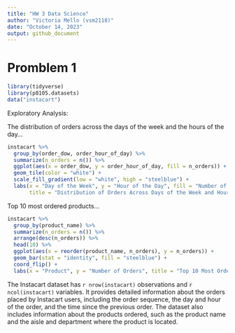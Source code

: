 ```yaml
---
title: "HW 3 Data Science"
author: "Victoria Mello (vsm2118)"
date: "October 14, 2023"
output: github_document
---
```


# Promblem 1

```r

library(tidyverse)
library(p8105.datasets)
data("instacart")

```

Exploratory Analysis: 

The distribution of orders across the days of the week and the hours of the day...
```r
instacart %>%  
  group_by(order_dow, order_hour_of_day) %>% 
  summarize(n_orders = n()) %>% 
  ggplot(aes(x = order_dow, y = order_hour_of_day, fill = n_orders)) +
  geom_tile(color = "white") +
  scale_fill_gradient(low = "white", high = "steelblue") +
  labs(x = "Day of the Week", y = "Hour of the Day", fill = "Number of Orders",
       title = "Distribution of Orders Across Days of the Week and Hours of the Day")
```

Top 10 most ordered products...
```r
instacart %>%
  group_by(product_name) %>%
  summarize(n_orders = n()) %>%
  arrange(desc(n_orders)) %>%
  head(10) %>%
  ggplot(aes(x = reorder(product_name, n_orders), y = n_orders)) +
  geom_bar(stat = "identity", fill = "steelblue") +
  coord_flip() +
  labs(x = "Product", y = "Number of Orders", title = "Top 10 Most Ordered Products")
```

The Instacart dataset has `r nrow(instacart)` observations and `r ncol(instacart)` variables. It provides detailed information about the orders placed by Instacart users, including the order sequence, the day and hour of the order, and the time since the previous order. The dataset also includes information about the products ordered, such as the product name and the aisle and department where the product is located.
